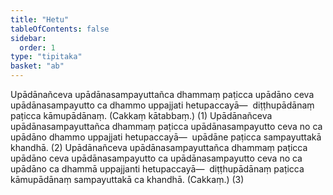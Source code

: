 ```yaml
---
title: "Hetu"
tableOfContents: false
sidebar:
  order: 1
type: "tipitaka"
basket: "ab"
---
```



<DynamicBreadcrumb />

<Division number="101">

<Paragraph number="3777">
Upādānañceva upādānasampayuttañca dhammaṃ paṭicca upādāno ceva upādānasampayutto ca dhammo uppajjati hetupaccayā—  diṭṭhupādānaṃ paṭicca kāmupādānaṃ. (Cakkaṃ kātabbaṃ.) (1)
</Paragraph>

<Paragraph number="3778">
Upādānañceva upādānasampayuttañca dhammaṃ paṭicca upādānasampayutto ceva no ca upādāno dhammo uppajjati hetupaccayā—  upādāne paṭicca sampayuttakā khandhā. (2)
</Paragraph>

<Paragraph number="3779">
Upādānañceva upādānasampayuttañca dhammaṃ paṭicca upādāno ceva upādānasampayutto ca upādānasampayutto ceva no ca upādāno ca dhammā uppajjanti hetupaccayā—  diṭṭhupādānaṃ paṭicca kāmupādānaṃ sampayuttakā ca khandhā. (Cakkaṃ.) (3)
</Paragraph>
</Division>
